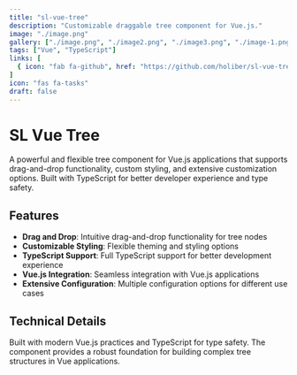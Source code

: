 ```yaml
---
title: "sl-vue-tree"
description: "Customizable draggable tree component for Vue.js."
image: "./image.png"
gallery: ["./image.png", "./image2.png", "./image3.png", "./image-1.png"]
tags: ["Vue", "TypeScript"]
links: [
  { icon: "fab fa-github", href: "https://github.com/holiber/sl-vue-tree" }
]
icon: "fas fa-tasks"
draft: false
---
```


# SL Vue Tree

A powerful and flexible tree component for Vue.js applications that supports drag-and-drop functionality, custom styling, and extensive customization options. Built with TypeScript for better developer experience and type safety.

## Features

- **Drag and Drop**: Intuitive drag-and-drop functionality for tree nodes
- **Customizable Styling**: Flexible theming and styling options
- **TypeScript Support**: Full TypeScript support for better development experience
- **Vue.js Integration**: Seamless integration with Vue.js applications
- **Extensive Configuration**: Multiple configuration options for different use cases

## Technical Details

Built with modern Vue.js practices and TypeScript for type safety. The component provides a robust foundation for building complex tree structures in Vue applications.
